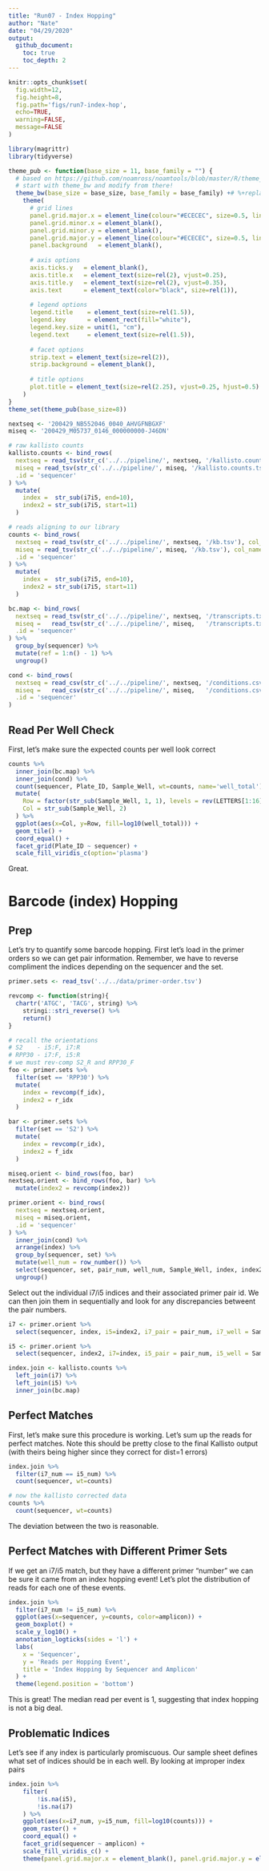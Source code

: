 ```yaml
---
title: "Run07 - Index Hopping"
author: "Nate"
date: "04/29/2020"
output: 
  github_document:
    toc: true
    toc_depth: 2
---
```


```r
knitr::opts_chunk$set(
  fig.width=12, 
  fig.height=8, 
  fig.path='figs/run7-index-hop',
  echo=TRUE, 
  warning=FALSE, 
  message=FALSE
)
```

```r
library(magrittr)
library(tidyverse)

theme_pub <- function(base_size = 11, base_family = "") {
  # based on https://github.com/noamross/noamtools/blob/master/R/theme_nr.R
  # start with theme_bw and modify from there!
  theme_bw(base_size = base_size, base_family = base_family) +# %+replace%
    theme(
      # grid lines
      panel.grid.major.x = element_line(colour="#ECECEC", size=0.5, linetype=1),
      panel.grid.minor.x = element_blank(),
      panel.grid.minor.y = element_blank(),
      panel.grid.major.y = element_line(colour="#ECECEC", size=0.5, linetype=1),
      panel.background   = element_blank(),
      
      # axis options
      axis.ticks.y   = element_blank(),
      axis.title.x   = element_text(size=rel(2), vjust=0.25),
      axis.title.y   = element_text(size=rel(2), vjust=0.35),
      axis.text      = element_text(color="black", size=rel(1)),
      
      # legend options
      legend.title    = element_text(size=rel(1.5)),
      legend.key      = element_rect(fill="white"),
      legend.key.size = unit(1, "cm"),
      legend.text     = element_text(size=rel(1.5)),
      
      # facet options
      strip.text = element_text(size=rel(2)),
      strip.background = element_blank(),
      
      # title options
      plot.title = element_text(size=rel(2.25), vjust=0.25, hjust=0.5)
    )
}
theme_set(theme_pub(base_size=8))

nextseq <- '200429_NB552046_0040_AHVGFNBGXF'
miseq <- '200429_M05737_0146_000000000-J46DN'

# raw kallisto counts
kallisto.counts <- bind_rows(
  nextseq = read_tsv(str_c('../../pipeline/', nextseq, '/kallisto.counts.tsv'), col_names = c('i7i5', 'foo', 'ref', 'counts')),
  miseq = read_tsv(str_c('../../pipeline/', miseq, '/kallisto.counts.tsv'), col_names = c('i7i5', 'foo', 'ref', 'counts')),
  .id = 'sequencer'
) %>%
  mutate(
    index =  str_sub(i7i5, end=10),
    index2 = str_sub(i7i5, start=11)
  )

# reads aligning to our library
counts <- bind_rows(
  nextseq = read_tsv(str_c('../../pipeline/', nextseq, '/kb.tsv'), col_names = c('i7i5', 'foo', 'ref', 'counts')),
  miseq = read_tsv(str_c('../../pipeline/', miseq, '/kb.tsv'), col_names = c('i7i5', 'foo', 'ref', 'counts')),
  .id = 'sequencer'
) %>%
  mutate(
    index =  str_sub(i7i5, end=10),
    index2 = str_sub(i7i5, start=11)
  )

bc.map <- bind_rows(
  nextseq = read_tsv(str_c('../../pipeline/', nextseq, '/transcripts.txt'), col_names = 'amplicon'),
  miseq =   read_tsv(str_c('../../pipeline/', miseq,   '/transcripts.txt'), col_names = 'amplicon'),
  .id = 'sequencer'
) %>%
  group_by(sequencer) %>%
  mutate(ref = 1:n() - 1) %>%
  ungroup()

cond <- bind_rows(
  nextseq = read_csv(str_c('../../pipeline/', nextseq, '/conditions.csv')),
  miseq =   read_csv(str_c('../../pipeline/', miseq,   '/conditions.csv')),
  .id = 'sequencer'
)
```

## Read Per Well Check

First, let's make sure the expected counts per well look correct

```r
counts %>%
  inner_join(bc.map) %>%
  inner_join(cond) %>%
  count(sequencer, Plate_ID, Sample_Well, wt=counts, name='well_total') %>%
  mutate(
    Row = factor(str_sub(Sample_Well, 1, 1), levels = rev(LETTERS[1:16])),
    Col = str_sub(Sample_Well, 2)
  ) %>%
  ggplot(aes(x=Col, y=Row, fill=log10(well_total))) +
  geom_tile() +
  coord_equal() +
  facet_grid(Plate_ID ~ sequencer) +
  scale_fill_viridis_c(option='plasma')
```

Great. 

# Barcode (index) Hopping

## Prep

Let's try to quantify some barcode hopping. First let's load in the primer orders so we can get pair information. Remember, we have to reverse compliment the indices depending on the sequencer and the set.

```r
primer.sets <- read_tsv('../../data/primer-order.tsv')

revcomp <- function(string){
  chartr('ATGC', 'TACG', string) %>% 
    stringi::stri_reverse() %>%
    return()
}

# recall the orientations
# S2    - i5:F, i7:R
# RPP30 - i7:F, i5:R
# we must rev-comp S2_R and RPP30_F
foo <- primer.sets %>%
  filter(set == 'RPP30') %>%
  mutate(
    index = revcomp(f_idx),
    index2 = r_idx
  ) 

bar <- primer.sets %>%
  filter(set == 'S2') %>%
  mutate(
    index = revcomp(r_idx),
    index2 = f_idx
  ) 

miseq.orient <- bind_rows(foo, bar)
nextseq.orient <- bind_rows(foo, bar) %>%
  mutate(index2 = revcomp(index2))

primer.orient <- bind_rows(
  nextseq = nextseq.orient,
  miseq = miseq.orient,
  .id = 'sequencer'
) %>%
  inner_join(cond) %>%
  arrange(index) %>%
  group_by(sequencer, set) %>%
  mutate(well_num = row_number()) %>%
  select(sequencer, set, pair_num, well_num, Sample_Well, index, index2) %>%
  ungroup()
```

Select out the individual i7/i5 indices and their associated primer pair id. We can then join them in sequentially and look for any discrepancies betweent the pair numbers.

```r
i7 <- primer.orient %>%
  select(sequencer, index, i5=index2, i7_pair = pair_num, i7_well = Sample_Well, i7_num = well_num) 

i5 <- primer.orient %>%
  select(sequencer, index2, i7=index, i5_pair = pair_num, i5_well = Sample_Well, i5_num = well_num)

index.join <- kallisto.counts %>%
  left_join(i7) %>%
  left_join(i5) %>%
  inner_join(bc.map)
```

## Perfect Matches

First, let's make sure this procedure is working. Let's sum up the reads for perfect matches. Note this should be pretty close to the final Kallisto output (with theirs being higher since they correct for dist=1 errors)

```r
index.join %>%
  filter(i7_num == i5_num) %>%
  count(sequencer, wt=counts)

# now the kallisto corrected data
counts %>%
  count(sequencer, wt=counts)
```

The deviation between the two is reasonable. 

## Perfect Matches with Different Primer Sets

If we get an i7/i5 match, but they have a different primer "number" we can be sure it came from an index hopping event! Let's plot the distribution of reads for each one of these events.

```r
index.join %>%
  filter(i7_num != i5_num) %>%
  ggplot(aes(x=sequencer, y=counts, color=amplicon)) +
  geom_boxplot() +
  scale_y_log10() +
  annotation_logticks(sides = 'l') +
  labs(
    x = 'Sequencer',
    y = 'Reads per Hopping Event',
    title = 'Index Hopping by Sequencer and Amplicon'
  ) +
  theme(legend.position = 'bottom')
```

This is great! The median read per event is 1, suggesting that index hopping is not a big deal. 

## Problematic Indices

Let's see if any index is particularly promiscuous. Our sample sheet defines what set of indices should be in each well. By looking at improper index pairs

```r
index.join %>%
    filter(
        !is.na(i5),
        !is.na(i7)
    ) %>%
    ggplot(aes(x=i7_num, y=i5_num, fill=log10(counts))) +
    geom_raster() +
    coord_equal() +
    facet_grid(sequencer ~ amplicon) +
    scale_fill_viridis_c() +
    theme(panel.grid.major.x = element_blank(), panel.grid.major.y = element_blank())
```
